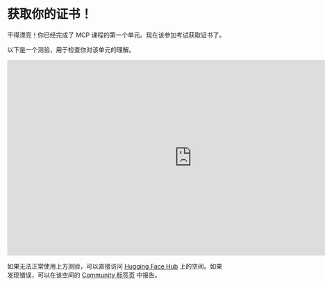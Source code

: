 # 获取你的证书！

干得漂亮！你已经完成了 MCP 课程的第一个单元。现在该参加考试获取证书了。

以下是一个测验，用于检查你对该单元的理解。

<iframe
	src="https://mcp-course-unit-1-quiz.hf.space"
	frameborder="0"
	width="850"
	height="450"
></iframe>

<Tip>

如果无法正常使用上方测验，可以直接访问 [Hugging Face Hub](https://huggingface.co/spaces/mcp-course/unit_1_quiz) 上的空间。如果发现错误，可以在该空间的 [Community 标签页](https://huggingface.co/spaces/mcp-course/unit_1_quiz/discussions) 中报告。

</Tip>

